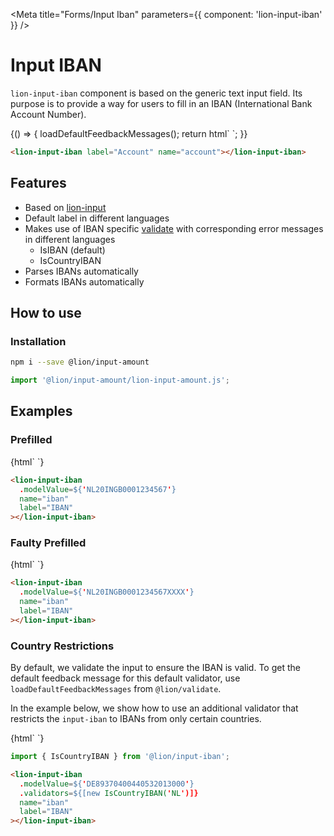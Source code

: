 

<Meta title="Forms/Input Iban" parameters={{ component: 'lion-input-iban' }} />

# Input IBAN

`lion-input-iban` component is based on the generic text input field.
Its purpose is to provide a way for users to fill in an IBAN (International Bank Account Number).

<Story name="Default">
  {() => {
    loadDefaultFeedbackMessages();
    return html`
      <lion-input-iban label="Account" name="account"></lion-input-iban>
    `;
  }}
</Story>

```html
<lion-input-iban label="Account" name="account"></lion-input-iban>
```

## Features

- Based on [lion-input](../input)
- Default label in different languages
- Makes use of IBAN specific [validate](../validate) with corresponding error messages in different languages
  - IsIBAN (default)
  - IsCountryIBAN
- Parses IBANs automatically
- Formats IBANs automatically

## How to use

### Installation

```sh
npm i --save @lion/input-amount
```

```js
import '@lion/input-amount/lion-input-amount.js';
```

## Examples

### Prefilled

<Story name="Prefilled">
  {html`
    <lion-input-iban
      .modelValue=${'NL20INGB0001234567'}
      name="iban"
      label="IBAN"
    ></lion-input-iban>
  `}
</Story>

```html
<lion-input-iban
  .modelValue=${'NL20INGB0001234567'}
  name="iban"
  label="IBAN"
></lion-input-iban>
```

### Faulty Prefilled

<Story name="Faulty prefilled">
  {html`
    <lion-input-iban
      .modelValue=${'NL20INGB0001234567XXXX'}
      name="iban"
      label="IBAN"
    ></lion-input-iban>
  `}
</Story>

```html
<lion-input-iban
  .modelValue=${'NL20INGB0001234567XXXX'}
  name="iban"
  label="IBAN"
></lion-input-iban>
```

### Country Restrictions

By default, we validate the input to ensure the IBAN is valid.
To get the default feedback message for this default validator, use `loadDefaultFeedbackMessages` from `@lion/validate`.

In the example below, we show how to use an additional validator that restricts the `input-iban` to IBANs from only certain countries.

<Story name="Country restrictions">
  {html`
    <lion-input-iban
      .modelValue=${'DE89370400440532013000'}
      .validators=${[new IsCountryIBAN('NL')]}
      name="iban"
      label="IBAN"
    ></lion-input-iban>
  `}
</Story>

```js
import { IsCountryIBAN } from '@lion/input-iban';
```

```html
<lion-input-iban
  .modelValue=${'DE89370400440532013000'}
  .validators=${[new IsCountryIBAN('NL')]}
  name="iban"
  label="IBAN"
></lion-input-iban>
```
